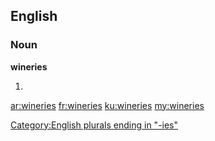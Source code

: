 ==English==

===Noun===
'''wineries'''

# {{plural of|winery}}

[[Category:English plurals ending in "-ies"]]

[[ar:wineries]]
[[fr:wineries]]
[[ku:wineries]]
[[my:wineries]]